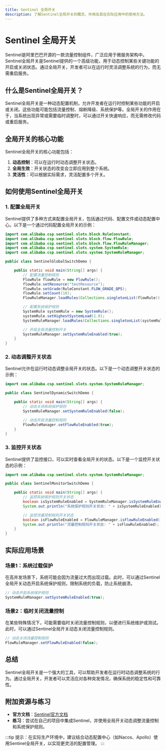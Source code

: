 ```yaml
---
title: Sentinel 全局开关
description: 了解Sentinel全局开关的概念、作用及其在实际应用中的使用方法。
---
```


# Sentinel 全局开关

Sentinel是阿里巴巴开源的一款流量控制组件，广泛应用于微服务架构中。Sentinel全局开关是Sentinel提供的一个高级功能，用于动态控制某些关键功能的开启或关闭状态。通过全局开关，开发者可以在运行时灵活调整系统的行为，而无需重启服务。

## 什么是Sentinel全局开关？

Sentinel全局开关是一种动态配置机制，允许开发者在运行时控制某些功能的开启或关闭。这些功能可能包括流量控制、熔断降级、系统保护等。全局开关的作用在于，当系统出现异常或需要临时调整时，可以通过开关快速响应，而无需修改代码或重启服务。

## 全局开关的核心功能

Sentinel全局开关的核心功能包括：

1. **动态控制**：可以在运行时动态调整开关状态。
2. **全局生效**：开关状态的改变会立即应用到整个系统。
3. **灵活性**：可以根据实际需求，灵活配置多个开关。

## 如何使用Sentinel全局开关

### 1. 配置全局开关

Sentinel提供了多种方式来配置全局开关，包括通过代码、配置文件或动态配置中心。以下是一个通过代码配置全局开关的示例：

```java
import com.alibaba.csp.sentinel.slots.block.RuleConstant;
import com.alibaba.csp.sentinel.slots.block.flow.FlowRule;
import com.alibaba.csp.sentinel.slots.block.flow.FlowRuleManager;
import com.alibaba.csp.sentinel.slots.system.SystemRule;
import com.alibaba.csp.sentinel.slots.system.SystemRuleManager;

public class SentinelGlobalSwitchDemo {

    public static void main(String[] args) {
        // 配置流量控制规则
        FlowRule flowRule = new FlowRule();
        flowRule.setResource("testResource");
        flowRule.setGrade(RuleConstant.FLOW_GRADE_QPS);
        flowRule.setCount(10);
        FlowRuleManager.loadRules(Collections.singletonList(flowRule));

        // 配置系统保护规则
        SystemRule systemRule = new SystemRule();
        systemRule.setHighestSystemLoad(1.0);
        SystemRuleManager.loadRules(Collections.singletonList(systemRule));

        // 开启全局流量控制开关
        SystemRuleManager.setSystemRuleEnabled(true);
    }
}
```

### 2. 动态调整开关状态

Sentinel允许在运行时动态调整全局开关的状态。以下是一个动态调整开关状态的示例：

```java
import com.alibaba.csp.sentinel.slots.system.SystemRuleManager;

public class SentinelDynamicSwitchDemo {

    public static void main(String[] args) {
        // 动态关闭系统保护规则
        SystemRuleManager.setSystemRuleEnabled(false);

        // 动态开启流量控制规则
        FlowRuleManager.setFlowRuleEnabled(true);
    }
}
```

### 3. 监控开关状态

Sentinel提供了监控接口，可以实时查看全局开关的状态。以下是一个监控开关状态的示例：

```java
import com.alibaba.csp.sentinel.slots.system.SystemRuleManager;

public class SentinelMonitorSwitchDemo {

    public static void main(String[] args) {
        // 监控系统保护规则开关状态
        boolean isSystemRuleEnabled = SystemRuleManager.isSystemRuleEnabled();
        System.out.println("系统保护规则开关状态: " + isSystemRuleEnabled);

        // 监控流量控制规则开关状态
        boolean isFlowRuleEnabled = FlowRuleManager.isFlowRuleEnabled();
        System.out.println("流量控制规则开关状态: " + isFlowRuleEnabled);
    }
}
```

## 实际应用场景

### 场景1：系统过载保护

在高并发场景下，系统可能会因为流量过大而出现过载。此时，可以通过Sentinel全局开关动态开启系统保护规则，限制系统的负载，防止系统崩溃。

```java
// 动态开启系统保护规则
SystemRuleManager.setSystemRuleEnabled(true);
```

### 场景2：临时关闭流量控制

在某些特殊情况下，可能需要临时关闭流量控制规则，以便进行系统维护或测试。此时，可以通过Sentinel全局开关动态关闭流量控制规则。

```java
// 动态关闭流量控制规则
FlowRuleManager.setFlowRuleEnabled(false);
```

## 总结

Sentinel全局开关是一个强大的工具，可以帮助开发者在运行时动态调整系统的行为。通过全局开关，开发者可以灵活应对各种突发情况，确保系统的稳定性和可靠性。

## 附加资源与练习

- **官方文档**：[Sentinel官方文档](https://sentinelguard.io/zh-cn/docs/introduction.html)
- **练习**：尝试在自己的项目中集成Sentinel，并使用全局开关动态调整流量控制和系统保护规则。

:::tip
提示：在实际生产环境中，建议结合动态配置中心（如Nacos、Apollo）使用Sentinel全局开关，以实现更灵活的配置管理。
:::